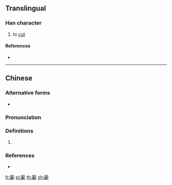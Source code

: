 {{character info/new}}
==Translingual==

===Han character===
{{Han char|rn=69|rad=斤|as=21|sn=25|four=72221|canj=SIHML|ids=⿰屬斤}}

# to [[cut]]

====References====
* {{Han ref|kx=0481.020|dkj=13619|dj=0842.040|hdz=32029.050|uh=65B8|ud=26040|bh=F8F0|bd=63728}}

----

==Chinese==
{{zh-forms}}

===Alternative forms===
* {{zh-l|劚}}

===Pronunciation===
{{zh-pron
|m=zhú
|c=zuk1
|h=pfs=
|md=
|mn=
|w=
|mc=y
|oc=y
|cat=
}}

===Definitions===
{{zh-hanzi}}

# {{rfdef|lang=zh}}

===References===
*{{R:twedu|C04745}}

[[fr:斸]]
[[pl:斸]]
[[th:斸]]
[[zh:斸]]